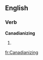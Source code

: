 ==English==

===Verb===
'''Canadianizing'''

# {{present participle of|[[Canadianize]]}}

[[fr:Canadianizing]]